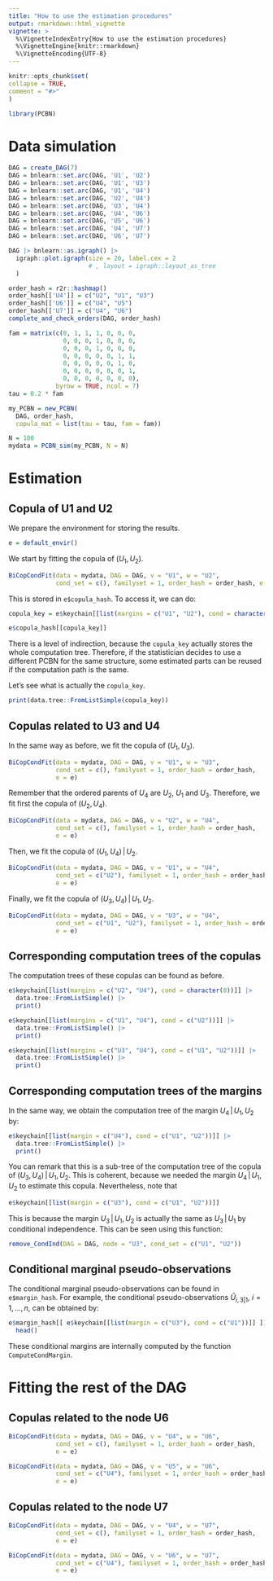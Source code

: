 ```yaml
---
title: "How to use the estimation procedures"
output: rmarkdown::html_vignette
vignette: >
  %\VignetteIndexEntry{How to use the estimation procedures}
  %\VignetteEngine{knitr::rmarkdown}
  %\VignetteEncoding{UTF-8}
---
```



```r
knitr::opts_chunk$set(
collapse = TRUE,
comment = "#>"
)
```

```r
library(PCBN)
```

# Data simulation

```r
DAG = create_DAG(7)
DAG = bnlearn::set.arc(DAG, 'U1', 'U2')
DAG = bnlearn::set.arc(DAG, 'U1', 'U3')
DAG = bnlearn::set.arc(DAG, 'U1', 'U4')
DAG = bnlearn::set.arc(DAG, 'U2', 'U4')
DAG = bnlearn::set.arc(DAG, 'U3', 'U4')
DAG = bnlearn::set.arc(DAG, 'U4', 'U6')
DAG = bnlearn::set.arc(DAG, 'U5', 'U6')
DAG = bnlearn::set.arc(DAG, 'U4', 'U7')
DAG = bnlearn::set.arc(DAG, 'U6', 'U7')
```


```r
DAG |> bnlearn::as.igraph() |>
  igraph::plot.igraph(size = 20, label.cex = 2
                      # , layout = igraph::layout_as_tree
  )
```


```r
order_hash = r2r::hashmap()
order_hash[['U4']] = c("U2", "U1", "U3")
order_hash[['U6']] = c("U4", "U5")
order_hash[['U7']] = c("U4", "U6")
complete_and_check_orders(DAG, order_hash)

fam = matrix(c(0, 1, 1, 1, 0, 0, 0,
               0, 0, 0, 1, 0, 0, 0,
               0, 0, 0, 1, 0, 0, 0,
               0, 0, 0, 0, 0, 1, 1,
               0, 0, 0, 0, 0, 1, 0,
               0, 0, 0, 0, 0, 0, 1,
               0, 0, 0, 0, 0, 0, 0), 
             byrow = TRUE, ncol = 7)
tau = 0.2 * fam

my_PCBN = new_PCBN(
  DAG, order_hash,
  copula_mat = list(tau = tau, fam = fam))

N = 100
mydata = PCBN_sim(my_PCBN, N = N)
```


# Estimation


## Copula of U1 and U2

We prepare the environment for storing the results.

```r
e = default_envir()
```

We start by fitting the copula of $(U_1, U_2)$.

```r
BiCopCondFit(data = mydata, DAG = DAG, v = "U1", w = "U2",
             cond_set = c(), familyset = 1, order_hash = order_hash, e = e)
```

This is stored in `e$copula_hash`.
To access it, we can do:

```r
copula_key = e$keychain[[list(margins = c("U1", "U2"), cond = character(0))]]

e$copula_hash[[copula_key]]
```

There is a level of indirection, because the `copula_key` actually stores the
whole computation tree. Therefore, if the statistician decides to use a
different PCBN for the same structure, some estimated parts can be reused if
the computation path is the same.

Let's see what is actually the `copula_key`.
```r
print(data.tree::FromListSimple(copula_key))
```


## Copulas related to U3 and U4

In the same way as before, we fit the copula of $(U_1, U_3)$.

```r
BiCopCondFit(data = mydata, DAG = DAG, v = "U1", w = "U3",
             cond_set = c(), familyset = 1, order_hash = order_hash,
             e = e)
```

Remember that the ordered parents of $U_4$ are $U_2$, $U_1$ and $U_3$.
Therefore, we fit first the copula of $(U_2, U_4)$.

```r
BiCopCondFit(data = mydata, DAG = DAG, v = "U2", w = "U4",
             cond_set = c(), familyset = 1, order_hash = order_hash,
             e = e)
```

Then, we fit the copula of $(U_1, U_4) \, | \, U_2$.

```r
BiCopCondFit(data = mydata, DAG = DAG, v = "U1", w = "U4",
             cond_set = c("U2"), familyset = 1, order_hash = order_hash,
             e = e)
```

Finally, we fit the copula of $(U_3, U_4) \, | \, U_1, U_2$.

```r
BiCopCondFit(data = mydata, DAG = DAG, v = "U3", w = "U4",
             cond_set = c("U1", "U2"), familyset = 1, order_hash = order_hash,
             e = e)
```

## Corresponding computation trees of the copulas

The computation trees of these copulas can be found as before.


```r
e$keychain[[list(margins = c("U2", "U4"), cond = character(0))]] |>
  data.tree::FromListSimple() |>
  print()
```

```r
e$keychain[[list(margins = c("U1", "U4"), cond = c("U2"))]] |>
  data.tree::FromListSimple() |>
  print()
```


```r
e$keychain[[list(margins = c("U3", "U4"), cond = c("U1", "U2"))]] |>
  data.tree::FromListSimple() |>
  print()
```

## Corresponding computation trees of the margins


In the same way, we obtain the computation tree of the margin
$U_4 \, | \, U_1, U_2$ by:

```r
e$keychain[[list(margin = c("U4"), cond = c("U1", "U2"))]] |>
  data.tree::FromListSimple() |>
  print()
```

You can remark that this is a sub-tree of the computation tree of the copula
of $(U_3, U_4) \, | \, U_1, U_2$. This is coherent, because we needed the
margin $U_4 \, | \, U_1, U_2$ to estimate this copula.
Nevertheless, note that
```r
e$keychain[[list(margin = c("U3"), cond = c("U1", "U2"))]]
```

This is because the margin $U_3 \, | \, U_1, U_2$ is actually the same as
$U_3 \, | \, U_1$ by conditional independence.
This can be seen using this function:
```r
remove_CondInd(DAG = DAG, node = "U3", cond_set = c("U1", "U2"))
```

## Conditional marginal pseudo-observations

The conditional marginal pseudo-observations can be found in `e$margin_hash`.
For example, the conditional pseudo-observations $\hat U_{i, \, 3|1}$, 
$i=1, \dots, n$, can be obtained by:

```r
e$margin_hash[[ e$keychain[[list(margin = c("U3"), cond = c("U1"))]] ]]  |>
  head()
```

These conditional margins are internally computed by the
function `ComputeCondMargin`.


# Fitting the rest of the DAG

## Copulas related to the node U6


```r
BiCopCondFit(data = mydata, DAG = DAG, v = "U4", w = "U6",
             cond_set = c(), familyset = 1, order_hash = order_hash,
             e = e)
```

```r
BiCopCondFit(data = mydata, DAG = DAG, v = "U5", w = "U6",
             cond_set = c("U4"), familyset = 1, order_hash = order_hash,
             e = e)
```


## Copulas related to the node U7


```r
BiCopCondFit(data = mydata, DAG = DAG, v = "U4", w = "U7",
             cond_set = c(), familyset = 1, order_hash = order_hash,
             e = e)
```

```r
BiCopCondFit(data = mydata, DAG = DAG, v = "U6", w = "U7",
             cond_set = c("U4"), familyset = 1, order_hash = order_hash,
             e = e)
```

